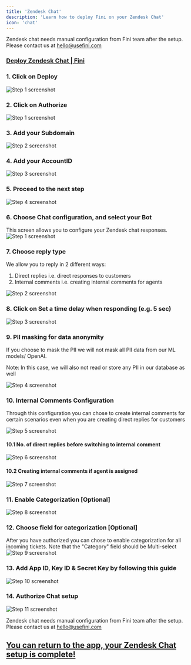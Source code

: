 ```yaml
---
title: 'Zendesk Chat'
description: 'Learn how to deploy Fini on your Zendesk Chat'
icon: 'chat'
---
```


<Tip>Zendesk chat needs manual configuration from Fini team after the setup. Please contact us at hello@usefini.com</Tip>

### [Deploy Zendesk Chat | Fini](https://app.usefini.com/dashboard/deploy)


### 1. Click on Deploy
![Step 1 screenshot](https://images.tango.us/workflows/f5348255-da41-459f-94da-ef33b65d686f/steps/d05d7aa0-5a75-4651-962f-ae9e1cf0ace3/bc44872a-e53c-433d-b6b8-23c7cad8e7ab.png?crop=focalpoint&fit=crop&fp-x=0.1202&fp-y=0.3938&fp-z=1.9329&w=1200&mark-x=27&mark-y=373&m64=aHR0cHM6Ly9pbWFnZXMudGFuZ28udXMvc3RhdGljL2JsYW5rLnBuZz9tYXNrPWNvcm5lcnMmYm9yZGVyPTYlMkNGRjc0NDImdz01MDQmaD0xMDQmZml0PWNyb3AmY29ybmVyLXJhZGl1cz0xMA%3D%3D)

### 2. Click on Authorize
![Step 1 screenshot](https://images.tango.us/workflows/565fc95a-07e7-4975-97cb-922e01bb63ab/steps/ab5dfff6-b5cc-4070-9795-ecb8ba375f59/e0eed6b0-2dd4-42c9-9ae9-991ac002c9cf.png?crop=focalpoint&fit=crop&fp-x=0.6704&fp-y=0.3443&fp-z=1.7434&w=1200&mark-x=733&mark-y=445&m64=aHR0cHM6Ly9pbWFnZXMudGFuZ28udXMvc3RhdGljL2JsYW5rLnBuZz9tYXNrPWNvcm5lcnMmYm9yZGVyPTYlMkNGRjc0NDImdz0xMzUmaD01OCZmaXQ9Y3JvcCZjb3JuZXItcmFkaXVzPTEw)

### 3. Add your Subdomain
![Step 2 screenshot](https://images.tango.us/workflows/565fc95a-07e7-4975-97cb-922e01bb63ab/steps/4cbc4e7a-3db2-465a-894f-3a6d419b8dd4/48e69d1a-8cc4-4662-9aef-34d446c947ad.png?crop=focalpoint&fit=crop&fp-x=0.5000&fp-y=0.4454&fp-z=1.8985&w=1200&&mark-x=342&mark-y=395&m64=aHR0cHM6Ly9pbWFnZXMudGFuZ28udXMvc3RhdGljL2JsYW5rLnBuZz9tYXNrPWNvcm5lcnMmYm9yZGVyPTYlMkNGRjc0NDImdz01MTcmaD03MSZmaXQ9Y3JvcCZjb3JuZXItcmFkaXVzPTEw)

### 4. Add your AccountID
![Step 3 screenshot](https://images.tango.us/workflows/565fc95a-07e7-4975-97cb-922e01bb63ab/steps/4b4a1b81-741f-4e7e-8f87-158ea188577e/36cc2ad2-464e-40fe-880f-846a74eed6a8.png?crop=focalpoint&fit=crop&fp-x=0.5000&fp-y=0.5661&fp-z=1.8985&w=1200&mark-x=342&mark-y=395&m64=aHR0cHM6Ly9pbWFnZXMudGFuZ28udXMvc3RhdGljL2JsYW5rLnBuZz9tYXNrPWNvcm5lcnMmYm9yZGVyPTYlMkNGRjc0NDImdz01MTcmaD03MSZmaXQ9Y3JvcCZjb3JuZXItcmFkaXVzPTEw)

### 5. Proceed to the next step
![Step 4 screenshot](https://images.tango.us/workflows/565fc95a-07e7-4975-97cb-922e01bb63ab/steps/9ae89422-125d-4974-b7aa-3d20e23cf57a/729555b3-1498-4184-9aff-a91a6f40b834.png?crop=focalpoint&fit=crop&fp-x=0.5000&fp-y=0.5000&w=1200&mark-x=803&mark-y=546&m64=aHR0cHM6Ly9pbWFnZXMudGFuZ28udXMvc3RhdGljL2JsYW5rLnBuZz9tYXNrPWNvcm5lcnMmYm9yZGVyPTQlMkNGRjc0NDImdz01OSZoPTMxJmZpdD1jcm9wJmNvcm5lci1yYWRpdXM9MTA%3D)

### 6. Choose Chat configuration, and select your Bot
This screen allows you to configure your Zendesk chat responses.
![Step 1 screenshot](https://images.tango.us/workflows/595a2e75-14a1-49ff-95b8-6475b766657a/steps/e24af0c0-fb2a-401f-976b-6471912f43d8/4f1e371c-f16f-4c68-afb7-83d338eeb8ef.png?crop=focalpoint&fit=crop&fp-x=0.5000&fp-y=0.5000&w=1200&mark-x=330&mark-y=394&m64=aHR0cHM6Ly9pbWFnZXMudGFuZ28udXMvc3RhdGljL2JsYW5rLnBuZz9tYXNrPWNvcm5lcnMmYm9yZGVyPTQlMkNGRjc0NDImdz0yNjYmaD0zOSZmaXQ9Y3JvcCZjb3JuZXItcmFkaXVzPTEw)

### 7. Choose reply type

We allow you to reply in 2 different ways:
1) Direct replies i.e. direct responses to customers
2) Internal comments i.e. creating internal comments for agents

![Step 2 screenshot](https://images.tango.us/workflows/595a2e75-14a1-49ff-95b8-6475b766657a/steps/a8bcfdcd-d49c-4937-b2ba-0449e33d9253/8df36bb7-5990-4a29-8c1f-8dcb64405d60.png?crop=focalpoint&fit=crop&fp-x=0.5000&fp-y=0.5000&w=1200&mark-x=603&mark-y=394&m64=aHR0cHM6Ly9pbWFnZXMudGFuZ28udXMvc3RhdGljL2JsYW5rLnBuZz9tYXNrPWNvcm5lcnMmYm9yZGVyPTQlMkNGRjc0NDImdz0yNjYmaD0zOSZmaXQ9Y3JvcCZjb3JuZXItcmFkaXVzPTEw)



### 8. Click on Set a time delay when responding (e.g. 5 sec)
![Step 3 screenshot](https://images.tango.us/workflows/595a2e75-14a1-49ff-95b8-6475b766657a/steps/65719d7b-ee4e-45d2-a7a1-f46e82be3ea0/b13c47c9-443c-4e67-8cfe-de1cf19df692.png?crop=focalpoint&fit=crop&fp-x=0.5000&fp-y=0.5000&w=1200&mark-x=330&mark-y=466&m64=aHR0cHM6Ly9pbWFnZXMudGFuZ28udXMvc3RhdGljL2JsYW5rLnBuZz9tYXNrPWNvcm5lcnMmYm9yZGVyPTQlMkNGRjc0NDImdz0yNjYmaD0zOSZmaXQ9Y3JvcCZjb3JuZXItcmFkaXVzPTEw)


### 9. PII masking for data anonymity

If you choose to mask the PII we will not mask all PII data from our ML models/ OpenAI.

Note: In this case, we will also not read or store any PII in our database as well

![Step 4 screenshot](https://images.tango.us/workflows/595a2e75-14a1-49ff-95b8-6475b766657a/steps/e4d8fed6-cd2a-451e-8824-17ff9132950b/4b76b44a-572b-496a-b61f-c89b378056da.png?crop=focalpoint&fit=crop&fp-x=0.6137&fp-y=0.5475&fp-z=2.0114&w=1200&mark-x=332&mark-y=404&m64=aHR0cHM6Ly9pbWFnZXMudGFuZ28udXMvc3RhdGljL2JsYW5rLnBuZz9tYXNrPWNvcm5lcnMmYm9yZGVyPTYlMkNGRjc0NDImdz01MzUmaD03OCZmaXQ9Y3JvcCZjb3JuZXItcmFkaXVzPTEw)



### 10. Internal Comments Configuration

Through this configuration you can chose to create internal comments for certain scenarios even when you are creating direct replies for customers

![Step 5 screenshot](https://images.tango.us/workflows/595a2e75-14a1-49ff-95b8-6475b766657a/steps/d47790f9-57d1-42b9-841f-41bb664a963f/200022a7-f5e5-46a4-afc3-3d7acafa55a9.png?crop=focalpoint&fit=crop&fp-x=0.3664&fp-y=0.5988&fp-z=2.0747&w=1200&mark-x=373&mark-y=404&m64=aHR0cHM6Ly9pbWFnZXMudGFuZ28udXMvc3RhdGljL2JsYW5rLnBuZz9tYXNrPWNvcm5lcnMmYm9yZGVyPTYlMkNGRjc0NDImdz00NTMmaD03OCZmaXQ9Y3JvcCZjb3JuZXItcmFkaXVzPTEw)


#### 10.1 No. of direct replies before switching to internal comment
![Step 6 screenshot](https://images.tango.us/workflows/595a2e75-14a1-49ff-95b8-6475b766657a/steps/a802b32e-97a9-4ee2-aefa-ec9040af1f2a/3e70b4ad-1680-4146-b7f0-962cc569b732.png?crop=focalpoint&fit=crop&fp-x=0.5000&fp-y=0.5000&w=1200&mark-x=330&mark-y=573&m64=aHR0cHM6Ly9pbWFnZXMudGFuZ28udXMvc3RhdGljL2JsYW5rLnBuZz9tYXNrPWNvcm5lcnMmYm9yZGVyPTQlMkNGRjc0NDImdz0yNjYmaD0zOSZmaXQ9Y3JvcCZjb3JuZXItcmFkaXVzPTEw)



#### 10.2 Creating internal comments if agent is assigned
![Step 7 screenshot](https://images.tango.us/workflows/595a2e75-14a1-49ff-95b8-6475b766657a/steps/dbad4142-8065-4ed2-aae3-fb9133c2ee05/3e5c0f58-4382-4b8b-9606-35ea71bc587b.png?crop=focalpoint&fit=crop&fp-x=0.5000&fp-y=0.5000&w=1200&mark-x=603&mark-y=573&m64=aHR0cHM6Ly9pbWFnZXMudGFuZ28udXMvc3RhdGljL2JsYW5rLnBuZz9tYXNrPWNvcm5lcnMmYm9yZGVyPTQlMkNGRjc0NDImdz0yNjYmaD0zOSZmaXQ9Y3JvcCZjb3JuZXItcmFkaXVzPTEw)

### 11. Enable Categorization [Optional]
![Step 8 screenshot](https://images.tango.us/workflows/595a2e75-14a1-49ff-95b8-6475b766657a/steps/0d174820-484e-4f51-bbc6-c2c4b1c02337/e266b07e-4e66-4e37-b61b-a98b049bdc62.png?crop=focalpoint&fit=crop&fp-x=0.5000&fp-y=0.5000&w=1200&mark-x=465&mark-y=549&m64=aHR0cHM6Ly9pbWFnZXMudGFuZ28udXMvc3RhdGljL2JsYW5rLnBuZz9tYXNrPWNvcm5lcnMmYm9yZGVyPTQlMkNGRjc0NDImdz00NCZoPTI2JmZpdD1jcm9wJmNvcm5lci1yYWRpdXM9MTA%3D)

### 12. Choose field for categorization [Optional]
After you have authorized you can chose to enable categorization for all incoming tickets. Note that the "Category" field should be Multi-select
![Step 9 screenshot](https://images.tango.us/workflows/595a2e75-14a1-49ff-95b8-6475b766657a/steps/b233f8ee-46d2-4622-9c08-3812355f58c5/ff4658bc-329a-4039-a14d-1532bab8d673.png?crop=focalpoint&fit=crop&fp-x=0.5000&fp-y=0.5000&w=1200&mark-x=603&mark-y=549&m64=aHR0cHM6Ly9pbWFnZXMudGFuZ28udXMvc3RhdGljL2JsYW5rLnBuZz9tYXNrPWNvcm5lcnMmYm9yZGVyPTQlMkNGRjc0NDImdz0yNjYmaD0zOSZmaXQ9Y3JvcCZjb3JuZXItcmFkaXVzPTEw)

### 13. Add App ID, Key ID & Secret Key by following this guide
![Step 10 screenshot](https://images.tango.us/workflows/595a2e75-14a1-49ff-95b8-6475b766657a/steps/adbc0c02-11e3-43b7-8826-d38615418f86/e0c2062a-01c2-4604-89bf-61893a75592c.png?crop=focalpoint&fit=crop&fp-x=0.5000&fp-y=0.5000&w=1200&mark-x=334&mark-y=664&m64=aHR0cHM6Ly9pbWFnZXMudGFuZ28udXMvc3RhdGljL2JsYW5rLnBuZz9tYXNrPWNvcm5lcnMmYm9yZGVyPTQlMkNGRjc0NDImdz0yNzgmaD0xOSZmaXQ9Y3JvcCZjb3JuZXItcmFkaXVzPTEw)

### 14. Authorize Chat setup
![Step 11 screenshot](https://images.tango.us/workflows/595a2e75-14a1-49ff-95b8-6475b766657a/steps/02722ec7-9d79-41c6-9e87-da84b92a3279/49755beb-c45e-43cf-8848-8562bcfdbc28.png?crop=focalpoint&fit=crop&fp-x=0.5000&fp-y=0.5000&w=1200&mark-x=808&mark-y=688&m64=aHR0cHM6Ly9pbWFnZXMudGFuZ28udXMvc3RhdGljL2JsYW5rLnBuZz9tYXNrPWNvcm5lcnMmYm9yZGVyPTQlMkNGRjc0NDImdz02MSZoPTMyJmZpdD1jcm9wJmNvcm5lci1yYWRpdXM9MTA%3D)

<Tip>Zendesk chat needs manual configuration from Fini team after the setup. Please contact us at hello@usefini.com</Tip>


## [You can return to the app, your Zendesk Chat setup is complete!](https://app.usefini.com/dashboard/deploy)

<br/>
